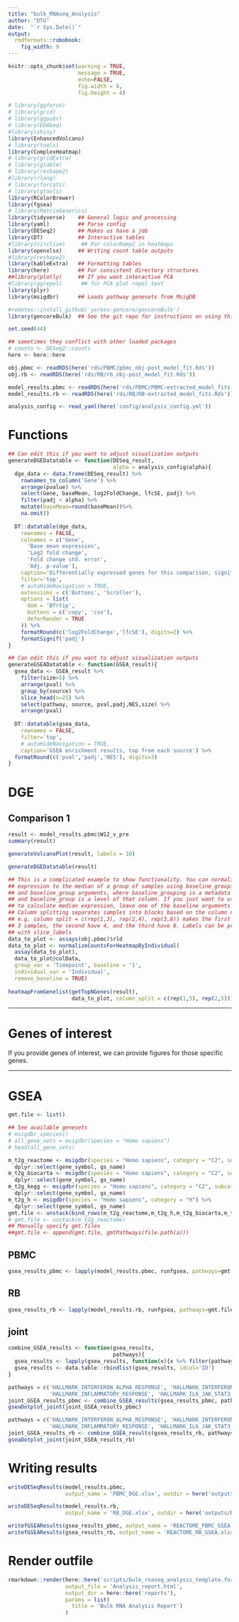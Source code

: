 ```yaml
---
title: "bulk_RNAseq_Analysis"
author: "DTG"
date:  "`r Sys.Date()`"
output: 
  rmdformats::robobook:
    fig_width: 9
---
```


```r
knitr::opts_chunk$set(warning = TRUE,
                      message = TRUE, 
                      echo=FALSE, 
                      fig.width = 8, 
                      fig.height = 4)

# library(ggforce)
# library(grid)
# library(ggpubr)
# library(EDASeq)
#library(shiny)
library(EnhancedVolcano)
# library(tools)
library(ComplexHeatmap)
# library(gridExtra)
# library(gtable)
# library(reshape2)
#library(rlang)
# library(forcats)
# library(gtools)
library(RColorBrewer)
library(fgsea)
# library(MatrixGenerics)
library(tidyverse)    ## General logic and processing
library(yaml)         ## Parse config
library(DESeq2)       ## Makes us have a job
library(DT)           ## Interactive tables
#library(circlize)     ## For colorRamp2 in heatmaps
library(openxlsx)     ## Writing count table outputs
#library(reshape2)
library(kableExtra)   ## Formatting tables
library(here)         ## For consistent directory structures
##library(plotly)     ## If you want interactive PCA
#library(ggrepel)      ## for PCA plot repel text
library(plyr)
library(msigdbr)      ## Loads pathway genesets from MsigDB

#remotes::install_github('yerkes-gencore/gencoreBulk')
library(gencoreBulk)  ## See the git repo for instructions on using this

set.seed(44)

## sometimes they conflict with other loaded packages
# counts <- DESeq2::counts
here <- here::here
```

```r
obj.pbmc <- readRDS(here('rds/PBMC/pbmc_obj-post_model_fit.Rds'))
obj.rb <- readRDS(here('rds/RB/rb_obj-post_model_fit.Rds'))

model_results.pbmc <- readRDS(here('rds/PBMC/PBMC-extracted_model_fits.Rds'))
model_results.rb <- readRDS(here('rds/RB/RB-extracted_model_fits.Rds'))

analysis_config <- read_yaml(here('config/analysis_config.yml'))
```

# Functions

```r
## Can edit this if you want to adjust visualization outputs
generateDGEDatatable <- function(DESeq_result,
                                 alpha = analysis_config$alpha){
  dge_data <- data.frame(DESeq_result) %>% 
    rownames_to_column('Gene') %>% 
    arrange(pvalue) %>%
    select(Gene, baseMean, log2FoldChange, lfcSE, padj) %>% 
    filter(padj < alpha) %>% 
    mutate(baseMean=round(baseMean))%>%
    na.omit() 
  
  DT::datatable(dge_data,
    rownames = FALSE,
    colnames = c('Gene',
      'Base mean expression', 
      'Log2 fold change',
      'Fold change std. error', 
      'Adj. p-value'), 
    caption='Differentially expressed genes for this comparison, significant results only',
    filter='top',
    # autoHideNavigation = TRUE,
    extensions = c('Buttons', 'Scroller'),
    options = list(
      dom = 'Bfrtip',
      buttons = c('copy', 'csv'),
      deferRender = TRUE
    )) %>%
    formatRound(c('log2FoldChange','lfcSE'), digits=2) %>%
    formatSignif('padj')
}
```

```r
## Can edit this if you want to adjust visualization outputs
generateGSEADatatable <- function(GSEA_result){
  gsea_data <- GSEA_result %>%
    filter(size>5) %>%
    arrange(pval) %>%
    group_by(source) %>%
    slice_head(n=25) %>% 
    select(pathway, source, pval,padj,NES,size) %>%
    arrange(pval)
  
  DT::datatable(gsea_data,
    rownames = FALSE,
    filter='top',
    # autoHideNavigation = TRUE,
    caption='GSEA enrichment results, top from each source') %>%
  formatRound(c('pval','padj','NES'), digits=3)
}
```

# DGE {.tabset}

## Comparison 1

```r
result <- model_results.pbmc$W12_v_pre
summary(result)
```

```r
generateVolcanoPlot(result, labels = 10)
```

```r
generateDGEDatatable(result)
```

```r
## This is a complicated example to show functionality. You can normalize the
## expression to the median of a group of samples using baseline_grouping 
## and baseline_group arguments, where baseline_grouping is a metadata column
## and baseline_group is a level of that column. If you just want to use all samples 
## to calculate median expression, leave one of the baseline arguments as NULL. 
## Column splitting separates samples into blocks based on the column number.
## e.g. column split = c(rep(1,3), rep(2,4), rep(3,8)) makes the first block have 
## 3 samples, the second have 4, and the third have 8. Labels can be provided
## with slice_labels
data_to_plot <- assays(obj.pbmc)$rld
data_to_plot <- normalizeCountsForHeatmapByIndividual(
  assay(data_to_plot),
  data_to_plot@colData,
  group_var = 'Timepoint', baseline = '1', 
  individual_var = 'Individual',
  remove_baseline = TRUE)
  
heatmapFromGenelist(getTopNGenes(result),
                    data_to_plot, column_split = c(rep(1,5), rep(2,5)))
```

***

# Genes of interest

If you provide genes of interest, we can provide figures for those specific genes.

***

# GSEA

```r
gmt.file <- list()

## See available genesets
# msigdbr_species()
# all_gene_sets = msigdbr(species = "Homo sapiens")
# head(all_gene_sets)

m_t2g_reactome <- msigdbr(species = "Homo sapiens", category = "C2", subcategory = "CP:REACTOME") %>% 
  dplyr::select(gene_symbol, gs_name)
m_t2g_biocarta <- msigdbr(species = "Homo sapiens", category = "C2", subcategory = "CP:BIOCARTA") %>% 
  dplyr::select(gene_symbol, gs_name)
m_t2g_kegg <- msigdbr(species = "Homo sapiens", category = "C2", subcategory = "CP:KEGG") %>% 
  dplyr::select(gene_symbol, gs_name)
m_t2g_h <- msigdbr(species = "Homo sapiens", category = "H") %>% 
  dplyr::select(gene_symbol, gs_name)
gmt.file <- unstack(bind_rows(m_t2g_reactome,m_t2g_h,m_t2g_biocarta,m_t2g_kegg))
# gmt.file <- unstack(m_t2g_reactome)
## Manually specify gmt.files
##gmt.file <- append(gmt.file, gmtPathways(file.path(a)))
```

## PBMC

```r
gsea_results_pbmc <- lapply(model_results.pbmc, runfgsea, pathways=gmt.file, breakdown_pathway_names=TRUE)
```

## RB

```r
gsea_results_rb <- lapply(model_results.rb, runfgsea, pathways=gmt.file, breakdown_pathway_names=TRUE)
```

## joint

```r
combine_GSEA_results <- function(gsea_results,
                                 pathways){
  gsea_results <- lapply(gsea_results, function(x){x %>% filter(pathway %in% pathways)})
  gsea_results <- data.table::rbindlist(gsea_results, idcol='ID')
}
```


```r
pathways = c('HALLMARK_INTERFERON_ALPHA_RESPONSE', 'HALLMARK_INTERFERON_GAMMA_RESPONSE',
             'HALLMARK_INFLAMMATORY_RESPONSE', 'HALLMARK_IL6_JAK_STAT3_SIGNALING')
joint_GSEA_results_pbmc <- combine_GSEA_results(gsea_results_pbmc, pathways)
gseaDotplot_joint(joint_GSEA_results_pbmc)
```

```r
pathways = c('HALLMARK_INTERFERON_ALPHA_RESPONSE', 'HALLMARK_INTERFERON_GAMMA_RESPONSE',
             'HALLMARK_INFLAMMATORY_RESPONSE', 'HALLMARK_IL6_JAK_STAT3_SIGNALING')
joint_GSEA_results_rb <- combine_GSEA_results(gsea_results_rb, pathways)
gseaDotplot_joint(joint_GSEA_results_rb)
```

# Writing results

```r
writeDESeqResults(model_results.pbmc,
                  output_name = 'PBMC_DGE.xlsx', outdir = here('outputs/PBMC'))

writeDESeqResults(model_results.rb,
                  output_name = 'RB_DGE.xlsx', outdir = here('outputs/RB'))
```

```r
writefGSEAResults(gsea_results_pbmc, output_name = 'REACTOME_PBMC_GSEA.xlsx', outdir = here('outputs/PBMC'))
writefGSEAResults(gsea_results_rb, output_name = 'REACTOME_RB_GSEA.xlsx', outdir = here('outputs/RB'))
```

# Render outfile

```r
rmarkdown::render(here::here('scripts/bulk_rnaseq_analysis_template.format.Rmd'),
                  output_file = 'Analysis_report.html',
                  output_dir = here::here('reports'),
                  params = list(
                    title = 'Bulk RNA Analysis Report')
                  )
```
